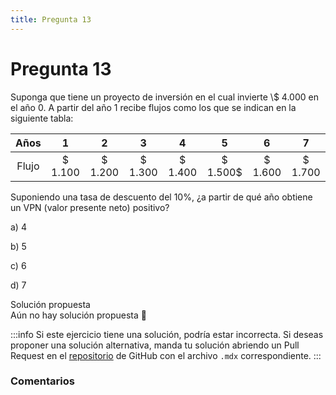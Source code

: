```yaml
---
title: Pregunta 13
---
```



# Pregunta 13

<div className="exercise">
Suponga que tiene un proyecto de inversión en el cual invierte \$ 4.000 en el año 0. A partir del año 1 recibe flujos como los que se indican en la siguiente tabla:

| Años | 1 | 2 | 3 | 4 | 5 | 6 | 7 |
| :---: | :---: | :---: | :---: | :---: | :---: | :---: | :---: |
| Flujo | \$ 1.100 | \$ 1.200 | \$ 1.300 | \$ 1.400 | \$ 1.500$| \$ 1.600 | \$ 1.700 |

Suponiendo una tasa de descuento del $10 \%$, ¿a partir de qué año obtiene un VPN (valor presente neto) positivo?

a) 4

b) 5

c) 6

d) 7
</div>

<MDXDetails>
<summary>Solución propuesta</summary>

<div className="exercise">
Aún no hay solución propuesta 🥲
</div>

:::info
Si este ejercicio tiene una solución, podría estar incorrecta. Si deseas proponer una solución alternativa, manda tu solución abriendo
un Pull Request en el [repositorio](https://github.com/crow-rojas/apuntes-fundamentals/pulls) de GitHub con el archivo
`.mdx` correspondiente.
:::

</MDXDetails>

### Comentarios

<Disqus
  url="https://crow-rojas.github.io/apuntes-fundamentals/docs/engineering/economics/exercises/2016-1/p13"
  identifier="docs/engineering/economics/exercises/2016-1/p13"
  title="2016-1 Economia - Pregunta 13"
/>
